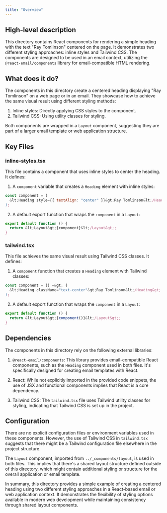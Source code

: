 ```yaml
---
title: "Overview"
---
```


## High-level description
This directory contains React components for rendering a simple heading with the text "Ray Tomlinson" centered on the page. It demonstrates two different styling approaches: inline styles and Tailwind CSS. The components are designed to be used in an email context, utilizing the `@react-email/components` library for email-compatible HTML rendering.

## What does it do?
The components in this directory create a centered heading displaying "Ray Tomlinson" on a web page or in an email. They showcase how to achieve the same visual result using different styling methods:

1. Inline styles: Directly applying CSS styles to the component.
2. Tailwind CSS: Using utility classes for styling.

Both components are wrapped in a `Layout` component, suggesting they are part of a larger email template or web application structure.

## Key Files

### inline-styles.tsx
This file contains a component that uses inline styles to center the heading. It defines:

1. A `component` variable that creates a `Heading` element with inline styles:

```jsx
const component = (
  &lt;Heading style={{ textAlign: "center" }}&gt;Ray Tomlinson&lt;/Heading&gt;
);
```

2. A default export function that wraps the `component` in a `Layout`:

```jsx
export default function () {
  return &lt;Layout&gt;{component}&lt;/Layout&gt;;
}
```

### tailwind.tsx
This file achieves the same visual result using Tailwind CSS classes. It defines:

1. A `component` function that creates a `Heading` element with Tailwind classes:

```jsx
const component = () =&gt; (
  &lt;Heading className="text-center"&gt;Ray Tomlinson&lt;/Heading&gt;
);
```

2. A default export function that wraps the `component` in a `Layout`:

```jsx
export default function () {
  return &lt;Layout&gt;{component()}&lt;/Layout&gt;;
}
```

## Dependencies
The components in this directory rely on the following external libraries:

1. `@react-email/components`: This library provides email-compatible React components, such as the `Heading` component used in both files. It's specifically designed for creating email templates with React.

2. React: While not explicitly imported in the provided code snippets, the use of JSX and functional components implies that React is a core dependency.

3. Tailwind CSS: The `tailwind.tsx` file uses Tailwind utility classes for styling, indicating that Tailwind CSS is set up in the project.

## Configuration
There are no explicit configuration files or environment variables used in these components. However, the use of Tailwind CSS in `tailwind.tsx` suggests that there might be a Tailwind configuration file elsewhere in the project structure.

The `Layout` component, imported from `../_components/layout`, is used in both files. This implies that there's a shared layout structure defined outside of this directory, which might contain additional styling or structure for the overall application or email template.

In summary, this directory provides a simple example of creating a centered heading using two different styling approaches in a React-based email or web application context. It demonstrates the flexibility of styling options available in modern web development while maintaining consistency through shared layout components.